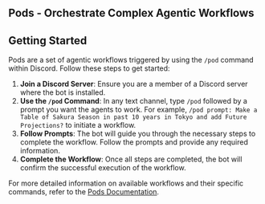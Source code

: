 ## Pods - Orchestrate Complex Agentic Workflows

## Getting Started

Pods are a set of agentic workflows triggered by using the `/pod` command within Discord. Follow these steps to get started:

1. **Join a Discord Server**: Ensure you are a member of a Discord server where the bot is installed.
2. **Use the `/pod` Command**: In any text channel, type `/pod` followed by a prompt you want the agents to work. For example, `/pod prompt: Make a Table of Sakura Season in past 10 years in Tokyo and add Future Projections?` to initiate a workflow.
3. **Follow Prompts**: The bot will guide you through the necessary steps to complete the workflow. Follow the prompts and provide any required information.
4. **Complete the Workflow**: Once all steps are completed, the bot will confirm the successful execution of the workflow.

For more detailed information on available workflows and their specific commands, refer to the [Pods Documentation](#).
